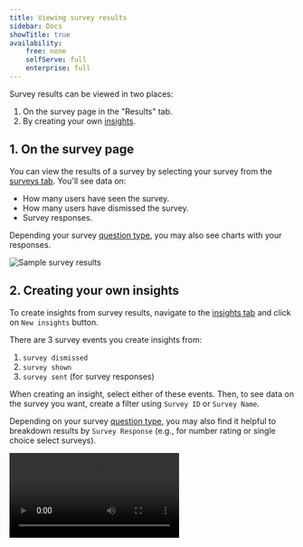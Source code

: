 ```yaml
---
title: Viewing survey results
sidebar: Docs
showTitle: true
availability:
    free: none
    selfServe: full
    enterprise: full
---
```


Survey results can be viewed in two places:

1. On the survey page in the "Results" tab.
2. By creating your own [insights](/docs/product-analytics/insights).

## 1. On the survey page

You can view the results of a survey by selecting your survey from the [surveys tab](https://app.posthog.com/surveys). You'll see data on:

- How many users have seen the survey.
- How many users have dismissed the survey.
- Survey responses.

Depending your survey [question type](/docs/surveys/creating-surveys#question-type), you may also see charts with your responses.

![Sample survey results](../../images/docs/surveys/survey-results-sample.png)

## 2. Creating your own insights

To create insights from survey results, navigate to the [insights tab](https://app.posthog.com/insights) and click on `New insights` button.

There are 3 survey events you create insights from:

1. `survey dismissed`
2. `survey shown`
3. `survey sent` (for survey responses)

When creating an insight, select either of these events. Then, to see data on the survey you want, create a filter using `Survey ID` or `Survey Name`.

Depending on your survey [question type](/docs/surveys/creating-surveys#question-type), you may also find it helpful to breakdown results by `Survey Response` (e.g., for number rating or single choice select surveys).

![How to create insights from surveys](../../images/docs/surveys/survey-insights.mp4)

